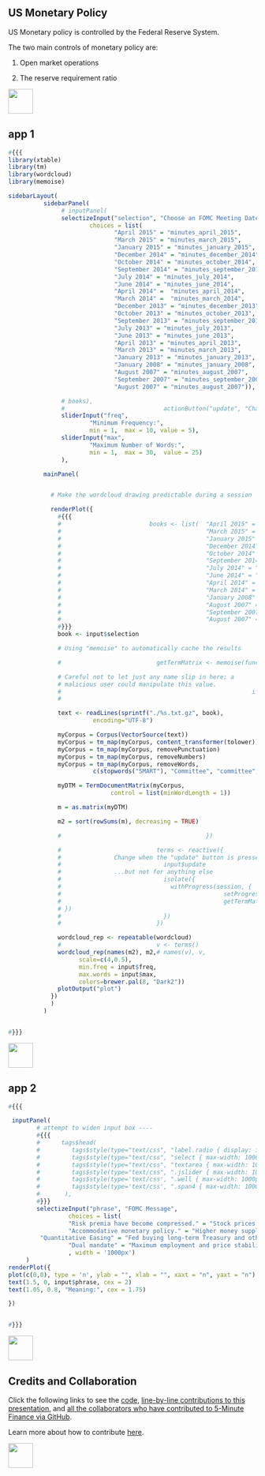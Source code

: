 
## US Monetary Policy

US Monetary policy is controlled by the Federal Reserve System.

The two main controls of monetary policy are:

1.  Open market operations

2.  The reserve requirement ratio

<div class="MIfooter"><img src="mi.png" style="height:50px;"></div> 

## app 1


```r
#{{{
library(xtable) 
library(tm)
library(wordcloud)
library(memoise)

sidebarLayout(
	      sidebarPanel( 
			   # inputPanel(
			   selectizeInput("selection", "Choose an FOMC Meeting Date:", 
				       choices = list(	
						      "April 2015" = "minutes_april_2015",
						      "March 2015" = "minutes_march_2015",
						      "January 2015" = "minutes_january_2015",
						      "December 2014" = "minutes_december_2014",
						      "October 2014" = "minutes_october_2014",
						      "September 2014" = "minutes_september_2014",
						      "July 2014" = "minutes_july_2014",
						      "June 2014" = "minutes_june_2014",
						      "April 2014" =  "minutes_april_2014",
						      "March 2014" =  "minutes_march_2014",
						      "December 2013" = "minutes_december_2013",
						      "October 2013" = "minutes_october_2013",
						      "September 2013" = "minutes_september_2013",
						      "July 2013" = "minutes_july_2013",
						      "June 2013" = "minutes_june_2013",
						      "April 2013" = "minutes_april_2013",
						      "March 2013" = "minutes_march_2013",
						      "January 2013" = "minutes_january_2013",
						      "January 2008" = "minutes_january_2008",
						      "August 2007" = "minutes_august_2007",
						      "September 2007" = "minutes_september_2007",
						      "August 2007" = "minutes_august_2007")),

			   # books),
			   #                            actionButton("update", "Change"),
			   sliderInput("freq", 
				       "Minimum Frequency:", 
				       min = 1,  max = 10, value = 5),
			   sliderInput("max", 
				       "Maximum Number of Words:", 
				       min = 1,  max = 30,  value = 25)
			   ),

	      mainPanel(


			# Make the wordcloud drawing predictable during a session

			renderPlot({
			  #{{{ 
			  #                         books <- list(	"April 2015" = "minutes_april_2015",
			  #                                         "March 2015" = "minutes_march_2015",
			  #                                         "January 2015" = "minutes_january_2015",
			  #                                         "December 2014" = "minutes_december_2014",
			  #                                         "October 2014" = "minutes_october_2014",
			  #                                         "September 2014" = "minutes_september_2014",
			  #                                         "July 2014" = "minutes_july_2014",
			  #                                         "June 2014" = "minutes_june_2014",
			  #                                         "April 2014" =  "minutes_april_2014",
			  #                                         "March 2014" =  "minutes_march_2014",
			  #                                         "January 2008" = "minutes_january_2008",
			  #                                         "August 2007" = "minutes_august_2007",
			  #                                         "September 2007" = "minutes_september_2007",
			  #                                         "August 2007" = "minutes_august_2007")
			  #}}}
			  book <- input$selection

			  # Using "memoise" to automatically cache the results

			  #                           getTermMatrix <- memoise(function(book) {

			  # Careful not to let just any name slip in here; a
			  # malicious user could manipulate this value.
			  #                                                      if (!(book %in% books))
			  #                                                        stop("Unknown book")

			  text <- readLines(sprintf("./%s.txt.gz", book),
					    encoding="UTF-8")

			  myCorpus = Corpus(VectorSource(text))
			  myCorpus = tm_map(myCorpus, content_transformer(tolower))
			  myCorpus = tm_map(myCorpus, removePunctuation)
			  myCorpus = tm_map(myCorpus, removeNumbers)
			  myCorpus = tm_map(myCorpus, removeWords,
					    c(stopwords("SMART"), "Committee", "committee", "committee\'s", "the", "and", "but"))

			  myDTM = TermDocumentMatrix(myCorpus,
						     control = list(minWordLength = 1))

			  m = as.matrix(myDTM)

			  m2 = sort(rowSums(m), decreasing = TRUE)

			  #                                         })

			  #                           terms <- reactive({
			  #               Change when the "update" button is pressed...
			  #                             input$update
			  #               ...but not for anything else
			  #                             isolate({
			  #                               withProgress(session, {
			  #                                              setProgress(message = "Processing statement ...")
			  #                                              getTermMatrix(input$selection)
			  # })
			  #                             })
			  #                           })

			  wordcloud_rep <- repeatable(wordcloud)
			  #                           v <- terms()
			  wordcloud_rep(names(m2), m2,# names(v), v, 
					scale=c(4,0.5),
					min.freq = input$freq, 
					max.words = input$max,
					colors=brewer.pal(8, "Dark2"))
			  plotOutput("plot")
			})
			)
	      )


#}}}
```

<div class="MIfooter"><img src="mi.png" style="height:50px;"></div> 

## app 2


```r
#{{{

 inputPanel(
	    # attempt to widen input box ----
	    #{{{ 
	    #      tags$head(
	    #         tags$style(type="text/css", "label.radio { display: inline-block; }", ".radio input[type=\"radio\"] { float: none; }"),
	    #         tags$style(type="text/css", "select { max-width: 1000px; }"),
	    #         tags$style(type="text/css", "textarea { max-width: 1000px; }"),
	    #         tags$style(type="text/css", ".jslider { max-width: 1000px; }"),
	    #         tags$style(type='text/css', ".well { max-width: 1000px; }"),
	    #         tags$style(type='text/css', ".span4 { max-width: 1000px; }")
	    #       ),
	    #}}}
	    selectizeInput("phrase", "FOMC Message",
                 choices = list(
                 "Risk premia have become compressed." = "Stock prices are too high.",
                 "Accommodative monetary policy." = "Higher money supply and lower interest rates.",
		 "Quantitative Easing" = "Fed buying long-term Treasury and other securities.",
                 "Dual mandate" = "Maximum employment and price stability."    )
                 , width = '1000px')
     )
renderPlot({
plot(c(0,0), type = 'n', ylab = "", xlab = "", xaxt = "n", yaxt = "n")
text(1.5, 0, input$phrase, cex = 2)
text(1.05, 0.8, "Meaning:", cex = 1.75)

})


#}}}
```

<div class="MIfooter"><img src="mi.png" style="height:50px;"></div> 

## Credits and Collaboration

Click the following links to see the [code](https://github.com/FinancialMarkets/5MinuteFinance/blob/master/Monetary_Policy/us_monetary_policy/mp.Rmd), [line-by-line contributions to this presentation](https://github.com/FinancialMarkets/5MinuteFinance/blame/master/Monetary_Policy/us_monetary_policy/mp.Rmd), and [all the collaborators who have contributed to 5-Minute Finance via GitHub](https://github.com/FinancialMarkets/5MinuteFinance/graphs/contributors).

Learn more about how to contribute [here](http://www.5minutefinance.org/how-to-contribute).

<div class="MIfooter"><img src="mi.png" style="height:50px;"></div> 

